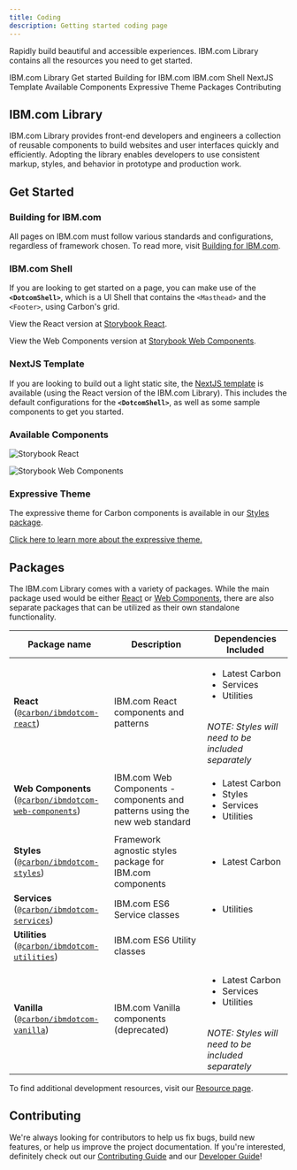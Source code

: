 ```yaml
---
title: Coding
description: Getting started coding page
---
```


<PageDescription>

Rapidly build beautiful and accessible experiences. IBM.com Library contains all the resources you need to get started. 

</PageDescription>

<AnchorLinks>
<AnchorLink>IBM.com Library</AnchorLink>
<AnchorLink>Get started</AnchorLink>
<AnchorLink>Building for IBM.com</AnchorLink>
<AnchorLink>IBM.com Shell</AnchorLink>
<AnchorLink>NextJS Template</AnchorLink>
<AnchorLink>Available Components</AnchorLink>
<AnchorLink>Expressive Theme</AnchorLink>
<AnchorLink>Packages</AnchorLink>
<AnchorLink>Contributing</AnchorLink>
</AnchorLinks>


## IBM.com Library

IBM.com Library provides front-end developers and engineers a collection of reusable components to build websites and 
user interfaces quickly and efficiently. Adopting the library enables developers to use consistent markup, styles, and 
behavior in prototype and production work. 

## Get Started 

### Building for IBM.com

All pages on IBM.com must follow various standards and configurations, regardless of framework chosen. To read more, 
visit [Building for IBM.com](https://github.com/carbon-design-system/ibm-dotcom-library/blob/master/docs/building-for-ibm-dotcom.md).

### IBM.com Shell

If you are looking to get started on a page, you can make use of the **`<DotcomShell>`**, which is a UI Shell that 
contains the `<Masthead>` and the `<Footer>`, using Carbon's grid. 

View the React version at [Storybook React](https://ibmdotcom-react.mybluemix.net/?path=/story/dotcom-shell--default).

View the Web Components version at [Storybook Web Components](http://ibmdotcom-web-components.mybluemix.net/?path=/story/components-dotcom-shell--default).
  
### NextJS Template

If you are looking to build out a light static site, the 
[NextJS template](https://github.com/carbon-design-system/ibm-dotcom-library-nextjs-template) is available (using the 
React version of the IBM.com Library). This includes the default configurations for the **`<DotcomShell>`**, as well as 
some sample components to get you started.

### Available Components

<Row className="resource-card-group">
<Column colMd={4} colLg={4} noGutterSm>
<ResourceCard
  subTitle="IBM.com Library Storybook React"
  href="https://ibmdotcom-react.mybluemix.net/"
>

![Storybook React](./../../images/icon/react-icon.svg)

</ResourceCard>    
</Column>

<Column colMd={4} colLg={4} noGutterSm>
<ResourceCard
  subTitle="IBM.com Library Storybook Web Components"
  href="https://ibmdotcom-web-components.mybluemix.net/"
>

![Storybook Web Components](./../../images/icon/js_logo.svg)

</ResourceCard>
</Column>
</Row>

### Expressive Theme

The expressive theme for Carbon components is available in our [Styles package](https://github.com/carbon-design-system/ibm-dotcom-library/tree/master/packages/styles).

[Click here to learn more about the expressive theme.](/guidelines/expressive-theme) 


## Packages

The IBM.com Library comes with a variety of packages. While the main package used would be either [React](https://ibmdotcom-react.mybluemix.net)
or [Web Components](https://ibmdotcom-web-components.mybluemix.net), there are also separate packages that can be 
utilized as their own standalone functionality. 

| Package name                                                                                                                                                  | Description                                                                 | Dependencies Included                                                                                                            |
| ------------------------------------------------------------------------------------------------------------------------------------                          | --------------------------------------------------------------------------- | ----------------------------------------------------------------                                                                 |
| **React**<br/>([`@carbon/ibmdotcom-react`](https://github.com/carbon-design-system/ibm-dotcom-library/blob/master/packages/react))                            | IBM.com React components and patterns                                       | <ul><li>Latest Carbon</li><li>Services</li><li>Utilities</li></ul><br/><em>NOTE: Styles will need to be included separately</em> |
| **Web Components**<br/>([`@carbon/ibmdotcom-web-components`](https://github.com/carbon-design-system/ibm-dotcom-library/blob/master/packages/web-components)) | IBM.com Web Components - components and patterns using the new web standard | <ul><li>Latest Carbon</li><li>Styles</li><li>Services</li><li>Utilities</li></ul>                                                |
| **Styles**<br/>([`@carbon/ibmdotcom-styles`](https://github.com/carbon-design-system/ibm-dotcom-library/blob/master/packages/styles))                         | Framework agnostic styles package for IBM.com components                    | <ul><li>Latest Carbon</li></ul>                                                                                                  |
| **Services**<br/>([`@carbon/ibmdotcom-services`](https://github.com/carbon-design-system/ibm-dotcom-library/blob/master/packages/services))                   | IBM.com ES6 Service classes                                                 | <ul><li>Utilities</li></ul>                                                                                                      |
| **Utilities**<br/>([`@carbon/ibmdotcom-utilities`](https://github.com/carbon-design-system/ibm-dotcom-library/blob/master/packages/utilities))                | IBM.com ES6 Utility classes                                                 |                                                                                                                                  |
| **Vanilla**<br/>([`@carbon/ibmdotcom-vanilla`](https://github.com/carbon-design-system/ibm-dotcom-library/blob/master/packages/vanilla))                      | IBM.com Vanilla components (deprecated)                                     | <ul><li>Latest Carbon</li><li>Services</li><li>Utilities</li></ul><br/><em>NOTE: Styles will need to be included separately</em> |

To find additional development resources, visit our [Resource page](/resources).

## Contributing

We're always looking for contributors to help us fix bugs, build new features, or help us improve the project 
documentation. If you're interested, definitely check out our 
[Contributing Guide](https://github.com/carbon-design-system/ibm-dotcom-library/blob/master/.github/CONTRIBUTING.md) and 
our [Developer Guide](https://github.com/carbon-design-system/ibm-dotcom-library/blob/master/docs/developing.md)! 
